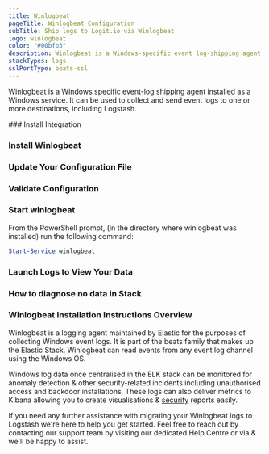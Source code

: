 ```yaml
---
title: Winlogbeat
pageTitle: Winlogbeat Configuration
subTitle: Ship logs to Logit.io via Winlogbeat
logo: winlogbeat
color: "#00bfb3"
description: Winlogbeat is a Windows-specific event log-shipping agent.
stackTypes: logs
sslPortType: beats-ssl
---
```


Winlogbeat is a Windows specific event-log shipping agent installed 
as a Windows service. It can be used to collect and send event 
logs to one or more destinations, including Logstash.

<Steps>
  ### Install Integration
  <InstallIntegration/>

  ### Install Winlogbeat

  <InstallWindowsBeat
    beatname = "winlogbeat"
    version = "8.15.2"
  />

  ### Update Your Configuration File
  
  <WinlogBeatConfigFile />

  ### Validate Configuration

  <ValidateWinlogBeat beatname="winlogbeat" />

  ### Start winlogbeat

  From the PowerShell prompt, (in the directory where winlogbeat was installed) run the following command:

  ```ps1 copy
  Start-Service winlogbeat
  ```

  ### Launch Logs to View Your Data
  
  <LaunchVisualizer type="logs" />

  ### How to diagnose no data in Stack

  <DiagnoseNoData />

</Steps>

### Winlogbeat Installation Instructions Overview

Winlogbeat is a logging agent maintained by Elastic for the purposes of collecting Windows event logs. It is part of the beats family 
that makes up the Elastic Stack. Winlogbeat can read events from any event log channel using the Windows OS.

Windows log data once centralised in the ELK stack can be monitored for anomaly detection & other security-related incidents including 
unauthorised access and backdoor installations. These logs can also deliver metrics to Kibana allowing you to create visualisations & 
[security](https://logit.io/about-us/security) reports easily.

If you need any further assistance with migrating your Winlogbeat logs to Logstash we're here to help you get started. Feel free to reach out by 
contacting our support team by visiting our dedicated Help Centre or via <IntercomButton text="live chat" /> & we'll be happy to assist.





